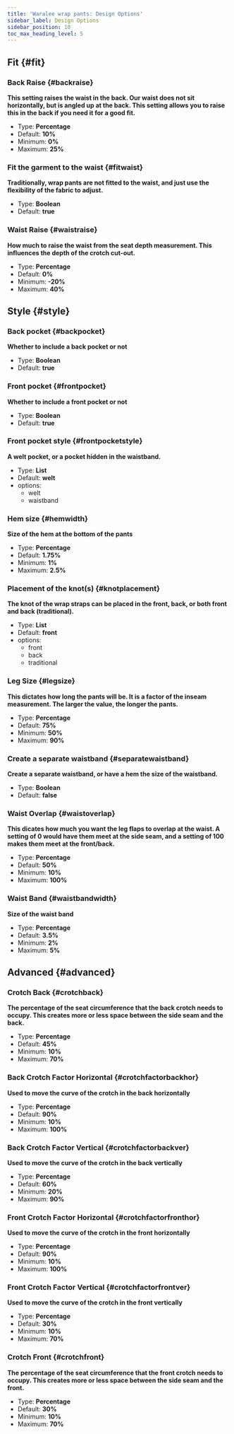 ```yaml
---
title: 'Waralee wrap pants: Design Options'
sidebar_label: Design Options
sidebar_position: 10
toc_max_heading_level: 5
---
```



## Fit {#fit}

### Back Raise {#backraise}

**This setting raises the waist in the back. Our waist does not sit horizontally, but is angled up at the back. This setting allows you to raise this in the back if you need it for a good fit.**

- Type: **Percentage**
- Default: **10%**
- Minimum: **0%**
- Maximum: **25%**

<Backraise />

### Fit the garment to the waist {#fitwaist}

**Traditionally, wrap pants are not fitted to the waist, and just use the flexibility of the fabric to adjust.**

- Type: **Boolean**
- Default: **true**

<Fitwaist />

### Waist Raise {#waistraise}

**How much to raise the waist from the seat depth measurement. This influences the depth of the crotch cut-out.**

- Type: **Percentage**
- Default: **0%**
- Minimum: **-20%**
- Maximum: **40%**

<Waistraise />

## Style {#style}

### Back pocket {#backpocket}

**Whether to include a back pocket or not**

- Type: **Boolean**
- Default: **true**

<Backpocket />

### Front pocket {#frontpocket}

**Whether to include a front pocket or not**

- Type: **Boolean**
- Default: **true**

<Frontpocket />

### Front pocket style {#frontpocketstyle}

**A welt pocket, or a pocket hidden in the waistband.**

- Type: **List**
- Default: **welt**
- options:
  - welt
  - waistband

<Frontpocketstyle />

### Hem size {#hemwidth}

**Size of the hem at the bottom of the pants**

- Type: **Percentage**
- Default: **1.75%**
- Minimum: **1%**
- Maximum: **2.5%**

<Hemwidth />

### Placement of the knot(s) {#knotplacement}

**The knot of the wrap straps can be placed in the front, back, or both front and back (traditional).**

- Type: **List**
- Default: **front**
- options:
  - front
  - back
  - traditional

<Knotplacement />

### Leg Size {#legsize}

**This dictates how long the pants will be. It is a factor of the inseam measurement. The larger the value, the longer the pants.**

- Type: **Percentage**
- Default: **75%**
- Minimum: **50%**
- Maximum: **90%**

<Legsize />

### Create a separate waistband {#separatewaistband}

**Create a separate waistband, or have a hem the size of the waistband.**

- Type: **Boolean**
- Default: **false**

<Separatewaistband />

### Waist Overlap {#waistoverlap}

**This dicates how much you want the leg flaps to overlap at the waist. A setting of 0 would have them meet at the side seam, and a setting of 100 makes them meet at the front/back.**

- Type: **Percentage**
- Default: **50%**
- Minimum: **10%**
- Maximum: **100%**

<Waistoverlap />

### Waist Band {#waistbandwidth}

**Size of the waist band**

- Type: **Percentage**
- Default: **3.5%**
- Minimum: **2%**
- Maximum: **5%**

<Waistbandwidth />

## Advanced {#advanced}

### Crotch Back {#crotchback}

**The percentage of the seat circumference that the back crotch needs to occupy. This creates more or less space between the side seam and the back.**

- Type: **Percentage**
- Default: **45%**
- Minimum: **10%**
- Maximum: **70%**

<Crotchback />

### Back Crotch Factor Horizontal {#crotchfactorbackhor}

**Used to move the curve of the crotch in the back horizontally**

- Type: **Percentage**
- Default: **90%**
- Minimum: **10%**
- Maximum: **100%**

<Crotchfactorbackhor />

### Back Crotch Factor Vertical {#crotchfactorbackver}

**Used to move the curve of the crotch in the back vertically**

- Type: **Percentage**
- Default: **60%**
- Minimum: **20%**
- Maximum: **90%**

<Crotchfactorbackver />

### Front Crotch Factor Horizontal {#crotchfactorfronthor}

**Used to move the curve of the crotch in the front horizontally**

- Type: **Percentage**
- Default: **90%**
- Minimum: **10%**
- Maximum: **100%**

<Crotchfactorfronthor />

### Front Crotch Factor Vertical {#crotchfactorfrontver}

**Used to move the curve of the crotch in the front vertically**

- Type: **Percentage**
- Default: **30%**
- Minimum: **10%**
- Maximum: **70%**

<Crotchfactorfrontver />

### Crotch Front {#crotchfront}

**The percentage of the seat circumference that the front crotch needs to occupy. This creates more or less space between the side seam and the front.**

- Type: **Percentage**
- Default: **30%**
- Minimum: **10%**
- Maximum: **70%**

<Crotchfront />
